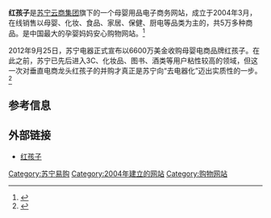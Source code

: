 {{newsrelease|time=2014-01-08T03:55:55+00:00}}
{{Infobox Website
| websitename   = 红孩子
| logo          = 
| url           = http://redbaby.suning.com/
| caption       = 
| screenshot    = 
| commercial    = 
| type          = B2C电子商务网站
| reg           = 
| owner         = [[苏宁云商集团|苏宁云商集团]]
| author        = 
| launch        = 
| num_employees = 
| aim           = 
| alexa         = 
| revenue       = 
| notes         = 
}}

'''红孩子'''是[[苏宁云商集团|苏宁云商集团]]旗下的一个母婴用品电子商务网站，成立于2004年3月，在线销售以母婴、化妆、食品、家居、保健、厨电等品类为主的，共5万多种商品。是中国最大的孕婴妈妈安心购物网站。<ref>{{Cite web |url=http://money.163.com/12/0926/11/8CAU82LV00253B0H.html |title=苏宁6600万美元收养"红孩子" 电商将现整合潮 |access-date=2014-01-08 |archive-url=https://web.archive.org/web/20140108044730/http://money.163.com/12/0926/11/8CAU82LV00253B0H.html |archive-date=2014-01-08 |dead-url=yes }}</ref>

2012年9月25日，苏宁电器正式宣布以6600万美金收购母婴电商品牌红孩子。在此之前，苏宁已先后进入3C、化妆品、图书、酒类等用户粘性较高的领域，但这一次对垂直电商龙头红孩子的并购才真正是苏宁向“去电器化”迈出实质性的一步。<ref>{{Cite web |url=http://money.163.com/12/0926/14/8CB79F2I00253B0H.html |title=苏宁全资收购红孩子 垂直整合让苏宁“去电器化”提速 |access-date=2014-01-08 |archive-url=https://web.archive.org/web/20140108050127/http://money.163.com/12/0926/14/8CB79F2I00253B0H.html |archive-date=2014-01-08 |dead-url=yes }}</ref>

==参考信息==
{{reflist}}

==外部链接==
*[http://redbaby.suning.com/ 红孩子]

{{中国购物网站}}

[[Category:苏宁易购|Category:苏宁易购]]
[[Category:2004年建立的网站|Category:2004年建立的网站]]
[[Category:购物网站|Category:购物网站]]
{{website-stub}}